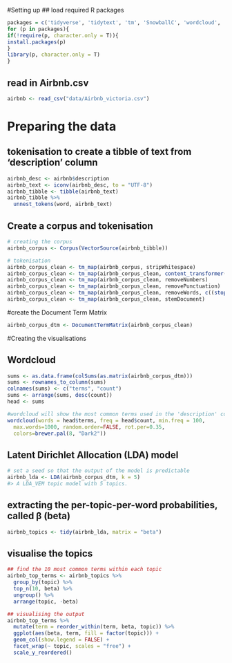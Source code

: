#Setting up
## load required R packages
```r
packages = c('tidyverse', 'tidytext', 'tm', 'SnowballC', 'wordcloud', 'wordcloud2', 'RColorBrewer', 'stringi', 'readr', 'stringr', 'topicmodels', 'ggplot2', 'dplyr', 'plotly', 'parallelPlot', 'readtext', 'quanteda', 'stringi', 'sentimentr', 'SentimentAnalysis', 'syuzhet', 'RSentiment')
for (p in packages){
if(!require(p, character.only = T)){
install.packages(p)
}
library(p, character.only = T)
}
```

## read in Airbnb.csv
```r
airbnb <- read_csv("data/Airbnb_victoria.csv")
```
# Preparing the data
## tokenisation to create a tibble of text from 'description' column
```r
airbnb_desc <- airbnb$description
airbnb_text <- iconv(airbnb_desc, to = "UTF-8")
airbnb_tibble <- tibble(airbnb_text)
airbnb_tibble %>%
  unnest_tokens(word, airbnb_text)
```

## Create a corpus and tokenisation
```r
# creating the corpus
airbnb_corpus <- Corpus(VectorSource(airbnb_tibble))

# tokenisation
airbnb_corpus_clean <- tm_map(airbnb_corpus, stripWhitespace)
airbnb_corpus_clean <- tm_map(airbnb_corpus_clean, content_transformer(tolower))
airbnb_corpus_clean <- tm_map(airbnb_corpus_clean, removeNumbers)
airbnb_corpus_clean <- tm_map(airbnb_corpus_clean, removePunctuation)
airbnb_corpus_clean <- tm_map(airbnb_corpus_clean, removeWords, c((stopwords("english")), "%br"))
airbnb_corpus_clean <- tm_map(airbnb_corpus_clean, stemDocument)
```
#create the Document Term Matrix
```r
airbnb_corpus_dtm <- DocumentTermMatrix(airbnb_corpus_clean)
```

#Creating the visualisations

## Wordcloud
```r
sums <- as.data.frame(colSums(as.matrix(airbnb_corpus_dtm)))
sums <- rownames_to_column(sums) 
colnames(sums) <- c("terms", "count")
sums <- arrange(sums, desc(count))
head <- sums

#wordcloud will show the most common terms used in the 'description' column
wordcloud(words = head$terms, freq = head$count, min.freq = 100,
  max.words=1000, random.order=FALSE, rot.per=0.35, 
  colors=brewer.pal(8, "Dark2"))
```

## Latent Dirichlet Allocation (LDA) model
```r
# set a seed so that the output of the model is predictable
airbnb_lda <- LDA(airbnb_corpus_dtm, k = 5)
#> A LDA_VEM topic model with 5 topics.
```

## extracting the per-topic-per-word probabilities, called β (beta)
```r
airbnb_topics <- tidy(airbnb_lda, matrix = "beta")
```

## visualise the topics
```r
## find the 10 most common terms within each topic
airbnb_top_terms <- airbnb_topics %>%
  group_by(topic) %>%
  top_n(10, beta) %>%
  ungroup() %>%
  arrange(topic, -beta)

## visualising the output
airbnb_top_terms %>%
  mutate(term = reorder_within(term, beta, topic)) %>%
  ggplot(aes(beta, term, fill = factor(topic))) +
  geom_col(show.legend = FALSE) +
  facet_wrap(~ topic, scales = "free") +
  scale_y_reordered()
```